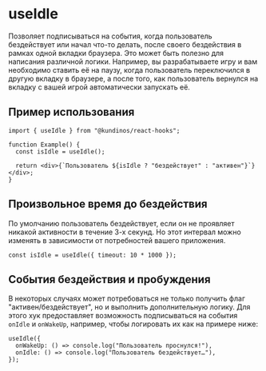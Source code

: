 
# useIdle

Позволяет подписываться на события, когда пользователь бездействует или начал что-то делать, после своего бездействия в рамках одной вкладки браузера.
Это может быть полезно для написания различной логики. Например, вы разрабатываете игру и вам необходимо ставить её на паузу, когда пользователь переключился в другую вкладку в браузере, а после того,
как пользователь вернулся на вкладку с вашей игрой автоматически запускать её.

## Пример использования

```tsx
import { useIdle } from "@kundinos/react-hooks";

function Example() {
  const isIdle = useIdle();

  return <div>{`Пользователь ${isIdle ? "бездействует" : "активен"}`}</div>;
}
```

<ExampleWrapper>
  <SimpleExample />
</ExampleWrapper>

## Произвольное время до бездействия

По умолчанию пользователь бездействует, если он не проявляет никакой активности в течение 3-х секунд. Но этот интервал можно изменять в зависимости от потребностей вашего приложения.

```tsx
const isIdle = useIdle({ timeout: 10 * 1000 });
```

<ExampleWrapper>
  <CustomTimeExample />
</ExampleWrapper>

## События бездействия и пробуждения

В некоторых случаях может потребоваться не только получить флаг "активен/бездействует", но и выполнить дополнительную логику.
Для этого хук предоставляет возможность подписываться на события `onIdle` и `onWakeUp`, например, чтобы логировать их как на примере ниже:

```tsx
useIdle({
  onWakeUp: () => console.log("Пользователь проснулся!"),
  onIdle: () => console.log("Пользователь бездействует…"),
});
```

<ExampleWrapper>
  <EventsExample />
</ExampleWrapper>
